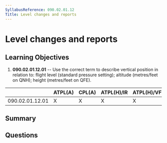 ```yaml
---
SyllabusReference: 090.02.01.12
Title: Level changes and reports
---
```


# Level changes and reports

## Learning Objectives

1. **090.02.01.12.01** -- Use the correct term to describe vertical position in relation to: flight level (standard pressure setting); altitude (metres/feet on QNH); height (metres/feet on QFE).

|                 | ATPL(A) | CPL(A) | ATPL(H)/IR | ATPL(H)/VFR | CPL(H) | IR  | CBIR(A) |
| --------------- | ------- | ------ | ---------- | ----------- | ------ | --- | ------- |
| 090.02.01.12.01 | X       | X      | X          | X           | X      | X   | X       |

## Summary

## Questions
